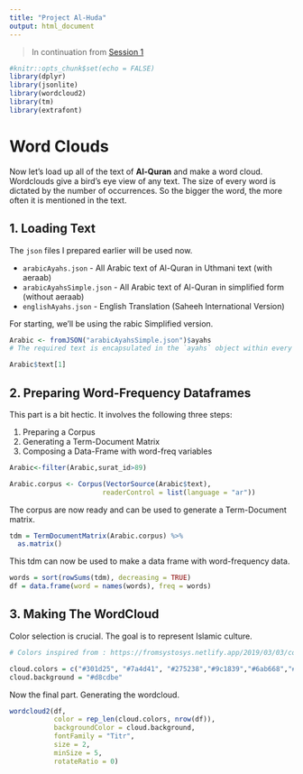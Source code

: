 ```yaml
---
title: "Project Al-Huda"
output: html_document
---
```


> In continuation from [Session 1](https://rpubs.com/glasschakotra/huda1)


```r

#knitr::opts_chunk$set(echo = FALSE)
library(dplyr)
library(jsonlite)
library(wordcloud2)
library(tm)
library(extrafont)
```

# Word Clouds

Now let's load up all of the text of **Al-Quran** and make a word cloud.
Wordclouds give a bird's eye view of any text.
The size of every word is dictated by the number of occurrences.
So the bigger the word, the more often it is mentioned in the text.

## 1. Loading Text

The `json` files I prepared earlier will be used now.

* `arabicAyahs.json`    -   All Arabic text of Al-Quran in Uthmani text (with aeraab)
* `arabicAyahsSimple.json`    -   All Arabic text of Al-Quran in simplified form (without aeraab)
* `englishAyahs.json`   -   English Translation (Saheeh International Version)

For starting, we'll be using the rabic Simplified version.

```r
Arabic <- fromJSON("arabicAyahsSimple.json")$ayahs
# The required text is encapsulated in the `ayahs` object within every `json` file.

Arabic$text[1]

```
## 2. Preparing Word-Frequency Dataframes

This part is a bit hectic.
It involves the following three steps:

1.    Preparing a Corpus
2.    Generating a Term-Document Matrix
3.    Composing a Data-Frame with word-freq variables

```r
Arabic<-filter(Arabic,surat_id>89)

Arabic.corpus <- Corpus(VectorSource(Arabic$text),
                       readerControl = list(language = "ar"))
```

The corpus are now ready and can be used to generate a Term-Document matrix.

```r
tdm = TermDocumentMatrix(Arabic.corpus) %>%
  as.matrix()
```

This tdm can now be used to make a data frame with word-frequency data.

```r
words = sort(rowSums(tdm), decreasing = TRUE)
df = data.frame(word = names(words), freq = words)

```

## 3. Making The WordCloud

Color selection is crucial.
The goal is to represent Islamic culture.

```r
# Colors inspired from : https://fromsystosys.netlify.app/2019/03/03/color-palettes-inspired-by-islamic-art/

cloud.colors = c("#301d25", "#7a4d41", "#275238","#9c1839","#6ab668","#59d0ee","#6767f4","#d6273b","#fffb49","#e69975","#5a4239","#8d332a")
cloud.background = "#d8cdbe"

```

Now the final part.
Generating the wordcloud.

```r
wordcloud2(df,
           color = rep_len(cloud.colors, nrow(df)),
           backgroundColor = cloud.background,
           fontFamily = "Titr",
           size = 2,
           minSize = 5,
           rotateRatio = 0)

```